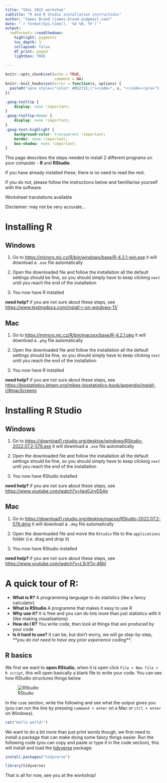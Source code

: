 ```yaml
---
title: "SSoL 2022 workshop"
subtitle: "R and R Studio installation instructions"
author: "James Brand (james.brand.ac@gmail.com)"
date: "`r format(Sys.time(), '%d %B, %Y')`"
output:
  rmdformats::readthedown:
    highlight: pygments
    toc_depth: 3
    collapsed: false
    df_print: paged
    lightbox: TRUE
    
---
```


```r
knitr::opts_chunk$set(echo = TRUE,
                      comment = NA)
knitr::knit_hooks$set(error = function(x, options) {
  paste0("<pre style=\"color: #B5271E;\"><code>", x, "</code></pre>")
})

```

```css
.goog-tooltip {
    display: none !important;
}
.goog-tooltip:hover {
    display: none !important;
}
.goog-text-highlight {
    background-color: transparent !important;
    border: none !important; 
    box-shadow: none !important;
}

```

This page describes the steps needed to install 2 different programs on your computer - **R** and **RStudio**.

If you have already installed these, there is no need to read the rest.

If you do not, please follow the instructions below and famililarise yourself with the software.

Worksheet translations available

Disclaimer: may not be very accurate...

<div id="google_translate_element"></div>

<script>

function googleTranslateElementInit() {

new google.translate.TranslateElement({

pageLanguage: 'en'

}, 'google_translate_element');

}

</script>

<script src="//translate.google.com/translate_a/element.js?cb=googleTranslateElementInit">

</script>

# Installing R

## Windows
1. Go to [https://mirrors.nic.cz/R/bin/windows/base/R-4.2.1-win.exe](https://mirrors.nic.cz/R/bin/windows/base/R-4.2.1-win.exe) it will download a `.exe` file automatically

2. Open the downloaded file and follow the installation all the default settings should be fine, so you should simply have to keep clicking `next` until you reach the end of the installation

3. You now have R installed

**need help?** if you are not sure about these steps, see [https://www.testingdocs.com/install-r-on-windows-11/](https://www.testingdocs.com/install-r-on-windows-11/)

## Mac
1. Go to [https://mirrors.nic.cz/R/bin/macosx/base/R-4.2.1.pkg](https://mirrors.nic.cz/R/bin/macosx/base/R-4.2.1.pkg) it will download a `.pkg` file automatically

2. Open the downloaded file and follow the installation all the default settings should be fine, so you should simply have to keep clicking `next` until you reach the end of the installation

3. You now have R installed

**need help?** if you are not sure about these steps, see [https://biostatistics.letgen.org/mikes-biostatistics-book/appendix/install-r/#macScreens](https://biostatistics.letgen.org/mikes-biostatistics-book/appendix/install-r/#macScreens)

# Installing R Studio

## Windows
1. Go to [https://download1.rstudio.org/desktop/windows/RStudio-2022.07.2-576.exe](https://download1.rstudio.org/desktop/windows/RStudio-2022.07.2-576.exe) it will download a `.exe` file automatically

2. Open the downloaded file and follow the installation all the default settings should be fine, so you should simply have to keep clicking `next` until you reach the end of the installation

3. You now have RStudio installed

**need help?** if you are not sure about these steps, see [https://www.youtube.com/watch?v=Iws0JryD54g](https://www.youtube.com/watch?v=Iws0JryD54g)

## Mac
1. Go to [https://download1.rstudio.org/desktop/macos/RStudio-2022.07.2-576.dmg](https://download1.rstudio.org/desktop/macos/RStudio-2022.07.2-576.dmg) it will download a `.dmg` file automatically

2. Open the downloaded file and move the `RStudio` file to the `applications` folder (i.e. drag and drop it)

3. You now have RStudio installed

**need help?** if you are not sure about these steps, see [https://www.youtube.com/watch?v=L5rXTo-46bI](https://www.youtube.com/watch?v=L5rXTo-46bI)

# A quick tour of R:

- **What is R?** A programming language to do statistics (like a fancy calculator)
- **What is RStudio** A programme that makes it easy to use R
- **Why use it?** It is free and you can do lots more than just statistics with it (like making visualisations)
- **How do I R?** You write code, then look at things that are produced by your code
- **Is it hard to use?** It can be, but don't worry, we will go step-by-step, *\*\*you do not need to have any prior experience coding\*\**.

## R basics

We first we want to **open RStudio**, when it is open click `File > New file > R script`, this will open basically a blank file to write your code. You can see how RStudio structures things below.

![RStudio](R1.png)

In the `code` section, write the following and see what the output gives you (you can run the line by pressing `command + enter` on a Mac or `ctrl + enter` on Windows).

```r
cat("Hello world!")
```

We want to do a bit more than just print words though, we first need to install a package that can make doing some fancy things easier. Run the following code (you can copy and paste or type it in the code section), this will install and load the [tidyverse](https://www.tidyverse.org) package:

```r
install.packages("tidyverse")

library(tidyverse)

```

That is all for now, see you at the workshop!